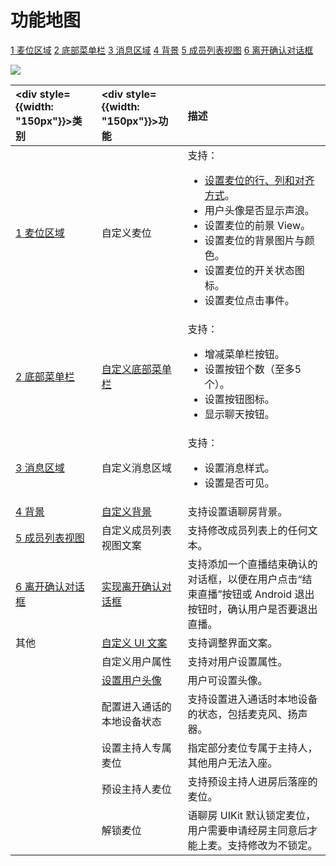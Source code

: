 
# 功能地图


<DescZh/>

<a id="t1" href="#c1">1 麦位区域</a> <a id="t2" href="#c2">2 底部菜单栏</a> <a id="t3" href="#c3">3 消息区域</a> <a id="t4" href="#c4">4 背景</a> <a id="t5" href="#c5">5 成员列表视图</a> <a id="t6" href="#c6">6 离开确认对话框</a>    

<Frame width="512" height="auto" caption=""><img src="https://storage.zego.im/sdk-doc/Pics/ZegoUIKit/iOS/feature_map/Live_Audio_Room_Kit_map_new.png" /></Frame>

| <div style={{width: "150px"}}>类别</div>   | <div style={{width: "150px"}}>功能</div>                                                               | 描述                                                                                                                                                                                                                                                                           |
| :----------------------------------------- | :----------------------------------------------------------------------------------------------------- | :----------------------------------------------------------------------------------------------------------------------------------------------------------------------------------------------------------------------------------------------------------------------------- |
| <a id="c1" href="#t1">1 麦位区域</a>       | 自定义麦位                                                                                             | 支持：<ul><li>[设置麦位的行、列和对齐方式](./Custom%20prebuilt%20features/Customize%20the%20seats.mdx)。</li><li>用户头像是否显示声浪。</li><li>设置麦位的前景 View。</li><li>设置麦位的背景图片与颜色。</li><li>设置麦位的开关状态图标。</li><li>设置麦位点击事件。</li></ul> |
| <a id="c2" href="#t2">2 底部菜单栏</a>     | [自定义底部菜单栏](./Custom%20prebuilt%20features/Customize%20the%20bottom%20menu%20bar%20buttons.mdx) | 支持： <ul><li>增减菜单栏按钮。</li><li>设置按钮个数（至多5个）。</li><li>设置按钮图标。</li><li>显示聊天按钮。</li></ul>                                                                                                                                                      |
| <a id="c3" href="#t3">3 消息区域</a>       | 自定义消息区域                                                                                         | 支持：<ul><li>设置消息样式。</li><li>设置是否可见。</li></ul>                                                                                                                                                                                                                  |
| <a id="c4" href="#t4">4 背景</a>           | [自定义背景](./Custom%20prebuilt%20features/Customize%20the%20background.mdx)                          | 支持设置语聊房背景。                                                                                                                                                                                                                                                           |
| <a id="c5" href="#t5">5 成员列表视图</a>   | 自定义成员列表视图文案                                                                                 | 支持修改成员列表上的任何文本。                                                                                                                                                                                                                                                 |
| <a id="c6" href="#t6">6 离开确认对话框</a> | [实现离开确认对话框](./Custom%20prebuilt%20features/Set%20a%20leave%20confirmation%20dialog.mdx)       | 支持添加一个直播结束确认的对话框，以便在用户点击“结束直播”按钮或 Android 退出按钮时，确认用户是否要退出直播。                                                                                                                                                                  |
| 其他                                       | [自定义 UI 文案](./Custom%20prebuilt%20features/Modify%20user%20interface%20text.mdx)                  | 支持调整界面文案。                                                                                                                                                                                                                                                             |
|                                            | 自定义用户属性                                                                                         | 支持对用户设置属性。                                                                                                                                                                                                                                                           |
|                                            | [设置用户头像](./Custom%20prebuilt%20features/Set%20avatar%20for%20users.mdx)                          | 用户可设置头像。                                                                                                                                                                                                                                                               |
|                                            | 配置进入通话的本地设备状态                                                                             | 支持设置进入通话时本地设备的状态，包括麦克风、扬声器。                                                                                                                                                                                                                         |
|                                            | 设置主持人专属麦位                                                                                     | 指定部分麦位专属于主持人，其他用户无法入座。                                                                                                                                                                                                                                   |
|                                            | 预设主持人麦位                                                                                         | 支持预设主持人进房后落座的麦位。                                                                                                                                                                                                                                               |
|                                            | 解锁麦位                                                                                               | 语聊房 UIKit 默认锁定麦位，用户需要申请经房主同意后才能上麦。支持修改为不锁定。                                                                                                                                                                                                |
